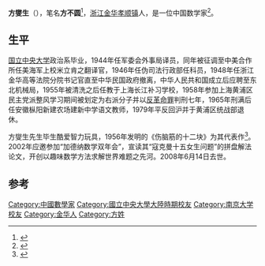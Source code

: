 '''方燮生'''（{{bd|1919年|4月|2008年|6月14日}}），笔名'''方不圆'''<ref>{{Cite book|title=小小数学迷奇遇记 不能说的数学秘密 学生彩图版|last=龚勋|first=|publisher=成都：四川科学技术出版社|year=2016.06|isbn=978-7-5364-8364-4|location=|pages=135}}</ref>，[[浙江|浙江]][[金华|金华]][[孝顺镇|孝顺镇]]人，是一位中国数学家<ref>{{Cite book|title=J's伤脑筋十二块探秘|last=金忠彬著|first=|publisher=上海：[[上海交通大学出版社|上海交通大学出版社]]|year=2014.03|isbn=978-7-313-10659-9|location=|pages=1-2}}</ref>。

==生平==
[[国立中央大学_(南京)|国立中央大学]]政治系毕业，1944年任军委会外事局译员，同年被征调至中美合作所任美海军上校米立肯之翻译官，1946年任伪司法行政部任科员，1948年任浙江金华高等法院分院书记官直至中华民国政府撤离，中华人民共和国成立后应聘至东北机械局，1955年被清洗之后任教于上海长江补习学校，1958年参加上海黄浦区民主党派整风学习期间被划定为右派分子并以[[反革命罪|反革命罪]]判刑七年，1965年刑满后任安徽枞阳新建农场建新中学语文教师，1979年平反回沪并于黄浦区统战部退休。

方燮生先生毕生酷爱智力玩具，1956年发明的《伤脑筋的十二块》为其代表作<ref>{{Cite book|title=数学天才的神秘笔记|last=邢涛主编；龚勋分册主编|first=|publisher=杭州：浙江教育出版社|year=2014.07|isbn=7-5536-1819-5|location=|pages=135-136}}</ref>。2002年应邀参加“加德纳数学双年会”，宣读其“寇克曼十五女生问题”的拼盘解法论文，开创以趣味数学方法求解世界难题之先河。2008年6月14日去世。

==参考==
{{reflist}}

{{Authority control}}
{{DEFAULTSORT:F}}
[[Category:中國數學家|Category:中國數學家]]
[[Category:國立中央大學大陸時期校友|Category:國立中央大學大陸時期校友]]
[[Category:南京大学校友|Category:南京大学校友]]
[[Category:金华人|Category:金华人]]
[[Category:方姓|Category:方姓]]